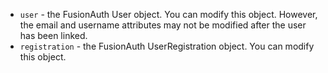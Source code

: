 
* `user` - the FusionAuth User object. You can modify this object. However, the <InlineField>email</InlineField> and <InlineField>username</InlineField> attributes may not be modified after the user has been linked.
* `registration` - the FusionAuth UserRegistration object. You can modify this object.
